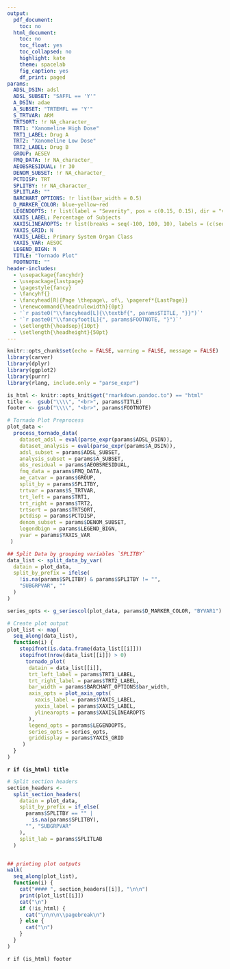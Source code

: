 ```yaml
---
output:
  pdf_document:
    toc: no
  html_document:
    toc: no
    toc_float: yes
    toc_collapsed: no
    highlight: kate
    theme: spacelab
    fig_caption: yes
    df_print: paged
params:
  ADSL_DSIN: adsl
  ADSL_SUBSET: "SAFFL == 'Y'"
  A_DSIN: adae
  A_SUBSET: "TRTEMFL == 'Y'"
  S_TRTVAR: ARM
  TRTSORT: !r NA_character_
  TRT1: "Xanomeline High Dose"
  TRT1_LABEL: Drug A
  TRT2: "Xanomeline Low Dose"
  TRT2_LABEL: Drug B
  GROUP: AESEV
  FMQ_DATA: !r NA_character_
  AEOBSRESIDUAL: !r 30
  DENOM_SUBSET: !r NA_character_
  PCTDISP: TRT
  SPLITBY: !r NA_character_
  SPLITLAB: ""
  BARCHART_OPTIONS: !r list(bar_width = 0.5)
  D_MARKER_COLOR: blue~yellow~red
  LEGENDOPTS: !r list(label = "Severity", pos = c(0.15, 0.15), dir = "vertical")
  XAXIS_LABEL: Percentage of Subjects
  XAXISLINEAROPTS: !r list(breaks = seq(-100, 100, 10), labels = (c(seq(100, 0, -10), seq(10, 100, 10))))
  YAXIS_GRID: N
  YAXIS_LABEL: Primary System Organ Class
  YAXIS_VAR: AESOC
  LEGEND_BIGN: N
  TITLE: "Tornado Plot"
  FOOTNOTE: ""
header-includes:
  - \usepackage{fancyhdr}
  - \usepackage{lastpage}
  - \pagestyle{fancy}
  - \fancyhf{}
  - \fancyhead[R]{Page \thepage\, of\, \pageref*{LastPage}}
  - \renewcommand{\headrulewidth}{0pt}
  - '`r paste0("\\fancyhead[L]{\\textbf{", params$TITLE, "}}")`'
  - '`r paste0("\\fancyfoot[L]{", params$FOOTNOTE, "}")`'
  - \setlength{\headsep}{10pt}
  - \setlength{\headheight}{50pt}
---
```


```r
knitr::opts_chunk$set(echo = FALSE, warning = FALSE, message = FALSE)
library(carver)
library(dplyr)
library(ggplot2)
library(purrr)
library(rlang, include.only = "parse_expr")

is_html <- knitr::opts_knit$get("rmarkdown.pandoc.to") == "html"
title <-  gsub("\\\\", "<br>", params$TITLE)
footer <- gsub("\\\\", "<br>", params$FOOTNOTE)
```

```r
# Tornado Plot Preprocess
plot_data <-
  process_tornado_data(
    dataset_adsl = eval(parse_expr(params$ADSL_DSIN)),
    dataset_analysis = eval(parse_expr(params$A_DSIN)),
    adsl_subset = params$ADSL_SUBSET,
    analysis_subset = params$A_SUBSET,
    obs_residual = params$AEOBSRESIDUAL,
    fmq_data = params$FMQ_DATA,
    ae_catvar = params$GROUP,
    split_by = params$SPLITBY,
    trtvar = params$S_TRTVAR,
    trt_left = params$TRT1,
    trt_right = params$TRT2,
    trtsort = params$TRTSORT,
    pctdisp = params$PCTDISP,
    denom_subset = params$DENOM_SUBSET,
    legendbign = params$LEGEND_BIGN,
    yvar = params$YAXIS_VAR
 )

## Split Data by grouping variables `SPLITBY`
data_list <- split_data_by_var(
  datain = plot_data,
  split_by_prefix = ifelse(
    !is.na(params$SPLITBY) & params$SPLITBY != "",
    "SUBGRPVAR", ""
  )
)

```

```r
series_opts <- g_seriescol(plot_data, params$D_MARKER_COLOR, "BYVAR1")

# Create plot output
plot_list <- map(
  seq_along(data_list),
  function(i) {
    stopifnot(is.data.frame(data_list[[i]]))
    stopifnot(nrow(data_list[[i]]) > 0)
      tornado_plot(
       datain = data_list[[i]],
       trt_left_label = params$TRT1_LABEL,
       trt_right_label = params$TRT2_LABEL,
       bar_width = params$BARCHART_OPTIONS$bar_width,
       axis_opts = plot_axis_opts(
         xaxis_label = params$YAXIS_LABEL,
         yaxis_label = params$XAXIS_LABEL,
         ylinearopts = params$XAXISLINEAROPTS
       ),
       legend_opts = params$LEGENDOPTS,
       series_opts = series_opts,
       griddisplay = params$YAXIS_GRID
     )
  }
)
```
 
<b>`r if (is_html) title`</b>

```r
# Split section headers
section_headers <-
  split_section_headers(
    datain = plot_data,
    split_by_prefix = if_else(
      params$SPLITBY == "" |
        is.na(params$SPLITBY),
      "", "SUBGRPVAR"
    ),
    split_lab = params$SPLITLAB
  )


## printing plot outputs
walk(
  seq_along(plot_list),
  function(i) {
    cat("#### ", section_headers[[i]], "\n\n")
    print(plot_list[[i]])
    cat("\n")
    if (!is_html) {
      cat("\n\n\n\\pagebreak\n")
    } else {
      cat("\n")
    }
  }
)
```

`r if (is_html) footer`
